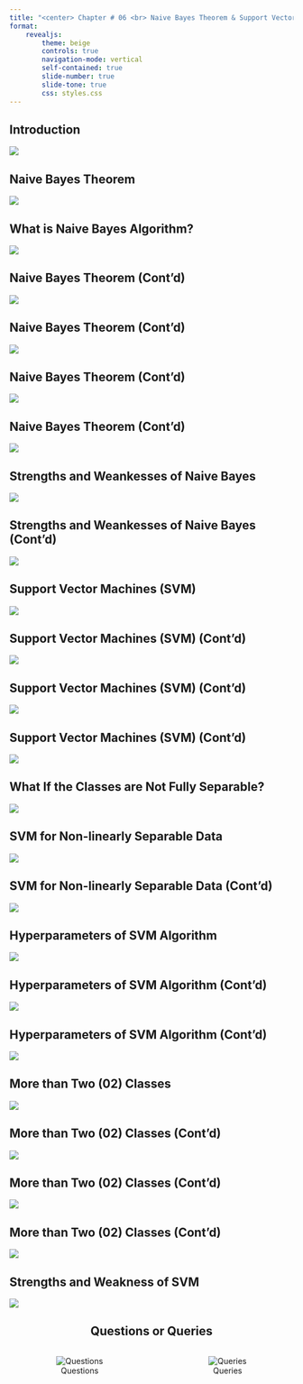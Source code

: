 ```yaml
---
title: "<center> Chapter # 06 <br> Naive Bayes Theorem & Support Vector Machine (SVM)"
format:
    revealjs: 
        theme: beige
        controls: true
        navigation-mode: vertical
        self-contained: true
        slide-number: true
        slide-tone: true
        css: styles.css
---
```


## Introduction 
![](images/chap06-1.jpg)

## Naive Bayes Theorem
![](images/chap06-2.jpg)

## What is Naive Bayes Algorithm?
![](images/chap06-3.jpg)

## Naive Bayes Theorem (Cont'd) 
![](images/chap06-4.jpg)

## Naive Bayes Theorem (Cont'd)
![](images/chap06-5.jpg)

## Naive Bayes Theorem (Cont'd)
![](images/chap06-6.jpg)

## Naive Bayes Theorem (Cont'd)
![](images/chap06-7.jpg)

## Strengths and Weankesses of Naive Bayes 
![](images/chap06-8.jpg)

## Strengths and Weankesses of Naive Bayes (Cont'd) 
![](images/chap06-9.jpg)

## Support Vector Machines (SVM)  
![](images/chap06-10.jpg)

## Support Vector Machines (SVM) (Cont'd) 
![](images/chap06-11.jpg)

## Support Vector Machines (SVM) (Cont'd) 
![](images/chap06-12.jpg)

## Support Vector Machines (SVM) (Cont'd)
![](images/chap06-13.jpg)

## What If the Classes are Not Fully Separable?  
![](images/chap06-14.jpg)

## SVM for Non-linearly Separable Data  
![](images/chap06-15.jpg)

## SVM for Non-linearly Separable Data (Cont'd)  
![](images/chap06-16.jpg)

## Hyperparameters of SVM Algorithm 
![](images/chap06-17.jpg)

## Hyperparameters of SVM Algorithm (Cont'd) 
![](images/chap06-18.jpg)

## Hyperparameters of SVM Algorithm (Cont'd) 
![](images/chap06-19.jpg)

## More than Two (02) Classes 
![](images/chap06-20.jpg)

## More than Two (02) Classes (Cont'd)
![](images/chap06-21.jpg)

## More than Two (02) Classes (Cont'd)
![](images/chap06-22.jpg)

## More than Two (02) Classes (Cont'd)
![](images/chap06-23.jpg)

## Strengths and Weakness of SVM
![](images/chap06-24.jpg)


## Questions or Queries {style="text-align:center;"}

::: columns
::: {.column width="50%" style="text-align:center;"}
![Questions](images/question1.jpeg){fig-align="center"}
:::

::: {.column width="50%" style="text-align:center;"}
![Queries](images/question2.jpeg){fig-align="center"}
:::
:::